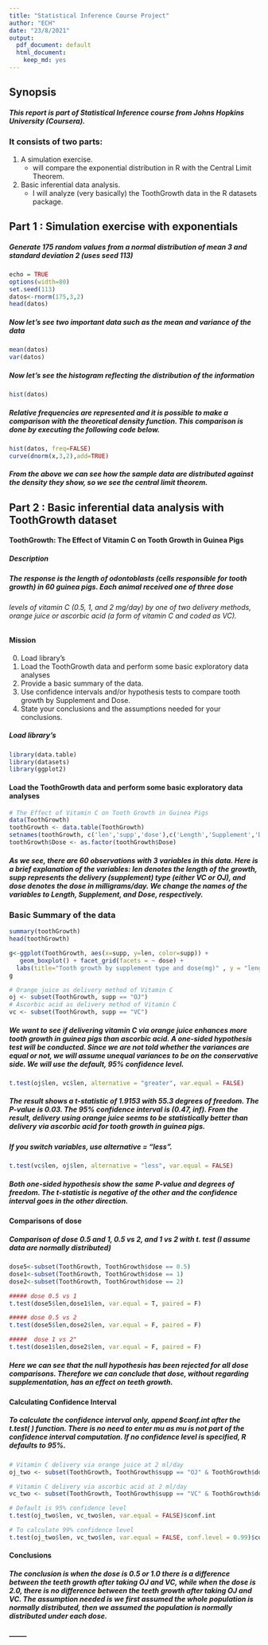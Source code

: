```yaml
---
title: "Statistical Inference Course Project"
author: "ECH"
date: "23/8/2021"
output:
  pdf_document: default
  html_document:
    keep_md: yes
---
```


## Synopsis

##### This report is part of Statistical Inference course from Johns Hopkins University (Coursera).
### It consists of two parts:

 1. A simulation exercise.
    * will compare the exponential distribution in R with the Central Limit Theorem.
 2. Basic inferential data analysis.
    * I will analyze (very basically) the ToothGrowth data in the R datasets package.

## Part 1 : Simulation exercise with exponentials

##### Generate 175 random values from a normal distribution of mean 3 and standard deviation 2 (uses seed 113) 
```r
echo = TRUE
options(width=80)
set.seed(113) 
datos<-rnorm(175,3,2)
head(datos)
```
##### Now let's see two important data such as the mean and variance of the data 
```r
mean(datos)
var(datos)
```
##### Now let's see the histogram reflecting the distribution of the information 
```r
hist(datos)
```
##### Relative frequencies are represented and it is possible to make a comparison with the theoretical density function. This comparison is done by executing the following code below. 
```r
hist(datos, freq=FALSE)
curve(dnorm(x,3,2),add=TRUE)
```
##### From the above we can see how the sample data are distributed against the density they show, so we see the central limit theorem. 

## Part 2 : Basic inferential data analysis with ToothGrowth dataset


#### ToothGrowth: The Effect of Vitamin C on Tooth Growth in Guinea Pigs

##### Description
##### The response is the length of odontoblasts (cells responsible for tooth growth) in 60 guinea pigs. Each animal received one of three dose
###### levels of vitamin C (0.5, 1, and 2 mg/day) by one of two delivery methods, orange juice or ascorbic acid (a form of vitamin C and coded as VC).


#### Mission

0. Load library's
1. Load the ToothGrowth data and perform some basic exploratory data analyses
2. Provide a basic summary of the data.
3. Use confidence intervals and/or hypothesis tests to compare tooth growth by Supplement and Dose. 
4. State your conclusions and the assumptions needed for your conclusions.

##### Load library's
```r
library(data.table)
library(datasets)
library(ggplot2)
```

#### Load the ToothGrowth data and perform some basic exploratory data analyses
```r
# The Effect of Vitamin C on Tooth Growth in Guinea Pigs
data(ToothGrowth)
toothGrowth <- data.table(ToothGrowth) 
setnames(toothGrowth, c('len','supp','dose'),c('Length','Supplement','Dose'))
toothGrowth$Dose <- as.factor(toothGrowth$Dose)
```
##### As we see, there are 60 observations with 3 variables in this data. Here is a brief explanation of the variables: len denotes the length of the growth, supp represents the delivery (supplement) type (either VC or OJ), and dose denotes the dose in milligrams/day. We change the names of the variables to Length, Supplement, and Dose, respectively.

### Basic Summary of the data
```r
summary(toothGrowth)
head(toothGrowth)
```
```r
g<-ggplot(ToothGrowth, aes(x=supp, y=len, color=supp)) +
   geom_boxplot() + facet_grid(facets = ~ dose) + 
  labs(title="Tooth growth by supplement type and dose(mg)" , y = "length", x = "Supplement")
g
```
```r
# Orange juice as delivery method of Vitamin C
oj <- subset(ToothGrowth, supp == "OJ")
# Ascorbic acid as delivery method of Vitamin C
vc <- subset(ToothGrowth, supp == "VC")
```
##### We want to see if delivering vitamin C via orange juice enhances more tooth growth in guinea pigs than ascorbic acid. A one-sided hypothesis test will be conducted. Since we are not told whether the variances are equal or not, we will assume unequal variances to be on the conservative side. We will use the default, 95% confidence level.
```r
t.test(oj$len, vc$len, alternative = "greater", var.equal = FALSE)
```
##### The result shows a t-statistic of 1.9153 with 55.3 degrees of freedom. The P-value is 0.03. The 95% confidence interval is (0.47, inf). From the result, delivery using orange juice seems to be statistically better than delivery via ascorbic acid for tooth growth in guinea pigs.

##### If you switch variables, use alternative = “less”.
```r
t.test(vc$len, oj$len, alternative = "less", var.equal = FALSE)
```
##### Both one-sided hypothesis show the same P-value and degrees of freedom. The t-statistic is negative of the other and the confidence interval goes in the other direction.

#### Comparisons of dose

##### Comparison of dose 0.5 and 1, 0.5 vs 2, and 1 vs 2 with t. test (I assume data are normally distributed)
```r
dose5<-subset(ToothGrowth, ToothGrowth$dose == 0.5)
dose1<-subset(ToothGrowth, ToothGrowth$dose == 1)
dose2<-subset(ToothGrowth, ToothGrowth$dose == 2)

```
```r
##### dose 0.5 vs 1
t.test(dose5$len,dose1$len, var.equal = T, paired = F)

```
```r
##### dose 0.5 vs 2 
t.test(dose5$len,dose2$len, var.equal = F, paired = F)
```
```r
#####  dose 1 vs 2" 
t.test(dose1$len,dose2$len, var.equal = F, paired = F)
```
##### Here we can see that the null hypothesis has been rejected for all dose comparisons. Therefore we can conclude that dose, without regarding supplementation, has an effect on teeth growth.

#### Calculating Confidence Interval
##### To calculate the confidence interval only, append $conf.int after the t.test( ) function. There is no need to enter mu as mu is not part of the confidence interval computation. If no confidence level is specified, R defaults to 95%.

```r
# Vitamin C delivery via orange juice at 2 ml/day
oj_two <- subset(ToothGrowth, ToothGrowth$supp == "OJ" & ToothGrowth$dose == "2")
```
```r
# Vitamin C delivery via ascorbic acid at 2 ml/day
vc_two <- subset(ToothGrowth, ToothGrowth$supp == "VC" & ToothGrowth$dose == "2")
```
```r
# Default is 95% confidence level
t.test(oj_two$len, vc_two$len, var.equal = FALSE)$conf.int
```
```r
# To calculate 99% confidence level
t.test(oj_two$len, vc_two$len, var.equal = FALSE, conf.level = 0.99)$conf.int
```

#### Conclusions



##### The conclusion is when the dose is 0.5 or 1.0 there is a difference between the teeth growth after taking OJ and VC, while when the dose is 2.0, there is no difference between the teeth growth after taking OJ and VC. The assumption needed is we first assumed the whole population is normally distributed, then we assumed the population is normally distributed under each dose.


##### --------












